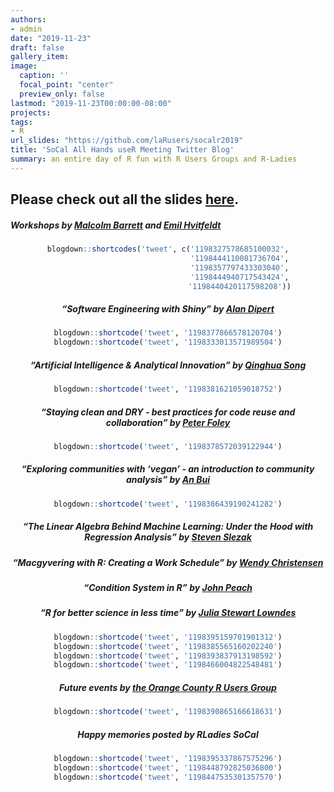 ```yaml
---
authors:
- admin
date: "2019-11-23"
draft: false
gallery_item:
image:
  caption: ''
  focal_point: "center"
  preview_only: false
lastmod: "2019-11-23T00:00:00-08:00"
projects:
tags:
- R
url_slides: "https://github.com/laRusers/socalr2019"
title: 'SoCal All Hands useR Meeting Twitter Blog'
summary: an entire day of R fun with R Users Groups and R-Ladies
---
```



## Please check out all the slides [here](https://github.com/laRusers/socalr2019).

##### Workshops by [Malcolm Barrett](https://twitter.com/malco_barrett) and [Emil Hvitfeldt](https://twitter.com/Emil_Hvitfeldt)

<center>
```r
blogdown::shortcodes('tweet', c('1198327578685100032',
                                '1198444110081736704',
                                '1198357797433303040',
                                '1198444940717543424',
                                '1198440420117598208'))
```

##### "Software Engineering with Shiny" by [Alan Dipert](https://twitter.com/alandipert)
<center>
```r
blogdown::shortcode('tweet', '1198377866578120704')
blogdown::shortcode('tweet', '1198333013571989504')

```

##### "Artificial Intelligence & Analytical Innovation" by [Qinghua Song](https://www.linkedin.com/in/song-qinghua-40352b12/)
<center>
```r
blogdown::shortcode('tweet', '1198381621059018752')
```

##### "Staying clean and DRY - best practices for code reuse and collaboration" by [Peter Foley](https://www.linkedin.com/in/peter-foley-6600482/)	
<center>
```r
blogdown::shortcode('tweet', '1198378572039122944')
```


##### "Exploring communities with ‘vegan’ - an introduction to community analysis" by [An Bui](https://twitter.com/_anbui)
<center>
```r
blogdown::shortcode('tweet', '1198386439190241282')
```


##### "The Linear Algebra Behind Machine Learning: Under the Hood with Regression Analysis" by [Steven Slezak](https://www.linkedin.com/in/steven-slezak-a3243914/)
<center>

##### "Macgyvering with R: Creating a Work Schedule" by [Wendy Christensen](https://twitter.com/wchristensen)	
<center>

##### "Condition System in R" by [John Peach](https://www.linkedin.com/in/jpeach/)
<center>

##### "R for better science in less time" by [Julia Stewart Lowndes](https://twitter.com/juliesquid)
<center>
```r
blogdown::shortcode('tweet', '1198395159701901312')
blogdown::shortcode('tweet', '1198385565160202240')
blogdown::shortcode('tweet', '1198393837913198592')
blogdown::shortcode('tweet', '1198466004822548481')
```


##### Future events by [the Orange County R Users Group](https://ocrug.org/)
<center>
```r
blogdown::shortcode('tweet', '1198390865166618631')
```


##### Happy memories posted by RLadies SoCal
<center>
```r
blogdown::shortcode('tweet', '1198395337867575296')
blogdown::shortcode('tweet', '1198448792825036800')
blogdown::shortcode('tweet', '1198447535301357570')
```


